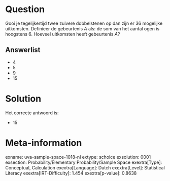 Question
========

Gooi je tegelijkertijd twee zuivere dobbelstenen op dan zijn er 36
mogelijke uitkomsten. Definieer de gebeurtenis *A* als: de som van het
aantal ogen is hoogstens 6. Hoeveel uitkomsten heeft gebeurtenis *A*?


Answerlist
----------

* 4
* 5
* 9
* 15

Solution
========

Het correcte antwoord is: 

* 15

Meta-information
================
exname: uva-sample-space-1018-nl
extype: schoice
exsolution: 0001
exsection: Probability/Elementary Probability/Sample Space
exextra[Type]: Conceptual, Calculation
exextra[Language]: Dutch
exextra[Level]: Statistical Literacy
exextra[IRT-Difficulty]: 1.454
exextra[p-value]: 0.8638
